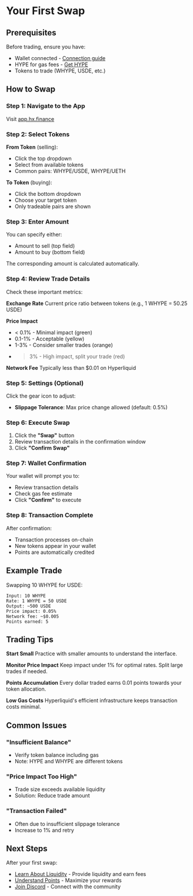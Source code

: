# Your First Swap

## Prerequisites

Before trading, ensure you have:
- Wallet connected - [Connection guide](/getting-started/connect-wallet)
- HYPE for gas fees - [Get HYPE](/getting-started/get-hype)
- Tokens to trade (WHYPE, USDE, etc.)

## How to Swap

### Step 1: Navigate to the App

Visit [app.hx.finance](https://app.hx.finance)

### Step 2: Select Tokens

**From Token** (selling):
- Click the top dropdown
- Select from available tokens
- Common pairs: WHYPE/USDE, WHYPE/UETH

**To Token** (buying):
- Click the bottom dropdown
- Choose your target token
- Only tradeable pairs are shown

### Step 3: Enter Amount

You can specify either:
- Amount to sell (top field)
- Amount to buy (bottom field)

The corresponding amount is calculated automatically.

### Step 4: Review Trade Details

Check these important metrics:

**Exchange Rate**
Current price ratio between tokens (e.g., 1 WHYPE = 50.25 USDE)

**Price Impact**
- < 0.1% - Minimal impact (green)
- 0.1-1% - Acceptable (yellow)
- 1-3% - Consider smaller trades (orange)
- > 3% - High impact, split your trade (red)

**Network Fee**
Typically less than $0.01 on Hyperliquid

### Step 5: Settings (Optional)

Click the gear icon to adjust:
- **Slippage Tolerance**: Max price change allowed (default: 0.5%)

### Step 6: Execute Swap

1. Click the **"Swap"** button
2. Review transaction details in the confirmation window
3. Click **"Confirm Swap"**

### Step 7: Wallet Confirmation

Your wallet will prompt you to:
- Review transaction details
- Check gas fee estimate
- Click **"Confirm"** to execute

### Step 8: Transaction Complete

After confirmation:
- Transaction processes on-chain
- New tokens appear in your wallet
- Points are automatically credited

## Example Trade

Swapping 10 WHYPE for USDE:

```
Input: 10 WHYPE
Rate: 1 WHYPE = 50 USDE
Output: ~500 USDE
Price impact: 0.05%
Network fee: ~$0.005
Points earned: 5
```

## Trading Tips

**Start Small**
Practice with smaller amounts to understand the interface.

**Monitor Price Impact**
Keep impact under 1% for optimal rates. Split large trades if needed.

**Points Accumulation**
Every dollar traded earns 0.01 points towards your token allocation.

**Low Gas Costs**
Hyperliquid's efficient infrastructure keeps transaction costs minimal.

## Common Issues

### "Insufficient Balance"
- Verify token balance including gas
- Note: HYPE and WHYPE are different tokens

### "Price Impact Too High" 
- Trade size exceeds available liquidity
- Solution: Reduce trade amount

### "Transaction Failed"
- Often due to insufficient slippage tolerance
- Increase to 1% and retry

## Next Steps

After your first swap:
- [Learn About Liquidity](/liquidity/becoming-lp) - Provide liquidity and earn fees
- [Understand Points](/points-rewards/how-points-work) - Maximize your rewards
- [Join Discord](https://discord.gg/hV54GbXm) - Connect with the community
